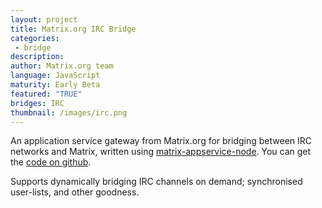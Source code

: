 ```yaml
---
layout: project
title: Matrix.org IRC Bridge
categories: 
 - bridge
description: 
author: Matrix.org team
language: JavaScript
maturity: Early Beta
featured: "TRUE"
bridges: IRC
thumbnail: /images/irc.png
---
```


An application service gateway from Matrix.org for bridging between IRC networks and Matrix, written using [matrix-appservice-node](https://matrix.org/blog/project/matrix-appservice-node/). You can get the [code on github](https://github.com/matrix-org/matrix-appservice-irc).

Supports dynamically bridging IRC channels on demand; synchronised user-lists, and other goodness.
